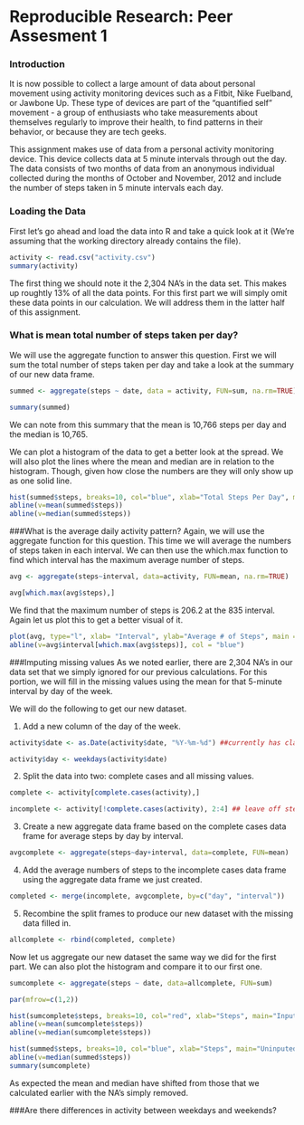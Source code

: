 Reproducible Research: Peer Assesment 1
=======================================


### Introduction
It is now possible to collect a large amount of data about personal movement using activity monitoring devices such as a Fitbit, Nike Fuelband, or Jawbone Up. These type of devices are part of the "quantified self" movement - a group of enthusiasts who take measurements about themselves regularly to improve their health, to find patterns in their behavior, or because they are tech geeks.

This assignment makes use of data from a personal activity monitoring device. This device collects data at 5 minute intervals through out the day. The data consists of two months of data from an anonymous individual collected during the months of October and November, 2012 and include the number of steps taken in 5 minute intervals each day.

### Loading the Data
First let's go ahead and load the data into R and take a quick look at it (We're assuming that the working directory already contains the file).
```r
activity <- read.csv("activity.csv")
summary(activity)
```
The first thing we should note it the 2,304 NA's in the data set. This makes up roughtly 13% of all the data points. For this first part we will simply omit these data points in our calculation. We will address them in the latter half of this assignment.

### What is mean total number of steps taken per day?
We will use the aggregate function to answer this question. First we will sum the total number of steps taken per day and take a look at the summary of our new data frame.

```r
summed <- aggregate(steps ~ date, data = activity, FUN=sum, na.rm=TRUE)

summary(summed)
```
We can note from this summary that the mean is 10,766 steps per day and the median is 10,765.

We can plot a histogram of the data to get a better look at the spread. We will also plot the lines where the mean and median are in relation to the histogram. Though, given how close the numbers are they will only show up as one solid line.

```r
hist(summed$steps, breaks=10, col="blue", xlab="Total Steps Per Day", main = "Frequency of Total Steps Per Day")
abline(v=mean(summed$steps))
abline(v=median(summed$steps))
```

###What is the average daily activity pattern?
Again, we will use the aggregate function for this question. This time we will average the numbers of steps taken in each interval. We can then use the which.max function to find which interval has the maximum average number of steps.

```r
avg <- aggregate(steps~interval, data=activity, FUN=mean, na.rm=TRUE)

avg[which.max(avg$steps),]
```

We find that the maximum number of steps is 206.2 at the 835 interval. Again let us plot this to get a better visual of it.

``` r
plot(avg, type="l", xlab= "Interval", ylab="Average # of Steps", main = "Time Series of Average Number of Steps")
abline(v=avg$interval[which.max(avg$steps)], col = "blue")
```

###Imputing missing values
As we noted earlier, there are 2,304 NA's in our data set that we simply ignored for our previous calculations. For this portion, we will fill in the missing values using the mean for that 5-minute interval by day of the week.

We will do the following to get our new dataset.

1. Add a new column of the day of the week.
```r
activity$date <- as.Date(activity$date, "%Y-%m-%d") ##currently has class factor

activity$day <- weekdays(activity$date)
```

2. Split the data into two: complete cases and all missing values.
```r
complete <- activity[complete.cases(activity),]

incomplete <- activity[!complete.cases(activity), 2:4] ## leave off steps column
```

3. Create a new aggregate data frame based on the complete cases data frame for average steps by day by interval.
```r
avgcomplete <- aggregate(steps~day+interval, data=complete, FUN=mean)
```

4. Add the average numbers of steps to the incomplete cases data frame using the aggregate data frame we just created.
```r
completed <- merge(incomplete, avgcomplete, by=c("day", "interval"))
```

5. Recombine the split frames to produce our new dataset with the missing data filled in.
```r
allcomplete <- rbind(completed, complete)
```

Now let us aggregate our new dataset  the same way we did for the first part. We can also plot the histogram and compare it to our first one.
```r
sumcomplete <- aggregate(steps ~ date, data=allcomplete, FUN=sum)

par(mfrow=c(1,2))

hist(sumcomplete$steps, breaks=10, col="red", xlab="Steps", main="Inputed NA's")
abline(v=mean(sumcomplete$steps))
abline(v=median(sumcomplete$steps))

hist(summed$steps, breaks=10, col="blue", xlab="Steps", main="Uninputed NA's" )
abline(v=median(summed$steps))
summary(sumcomplete)
```

As expected the mean and median have shifted from those that we calculated earlier with the NA's simply removed.

###Are there differences in activity between weekdays and weekends?


